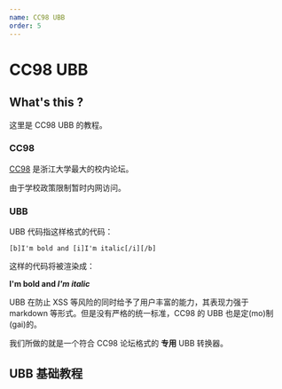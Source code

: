 ```yaml
---
name: CC98 UBB
order: 5
---
```


# CC98 UBB

## What's this ?

这里是 CC98 UBB 的教程。


### CC98

[CC98](https://www.cc98.org) 是浙江大学最大的校内论坛。

由于学校政策限制暂时内网访问。


### UBB

UBB 代码指这样格式的代码：

```
[b]I'm bold and [i]I'm italic[/i][/b]
```

这样的代码将被渲染成：

**I'm bold and _I'm italic_**

UBB 在防止 XSS 等风险的同时给予了用户丰富的能力，其表现力强于 markdown 等形式。但是没有严格的统一标准，CC98 的 UBB 也是定(mo)制(gai)的。

我们所做的就是一个符合 CC98 论坛格式的 **专用** UBB 转换器。


## UBB 基础教程
